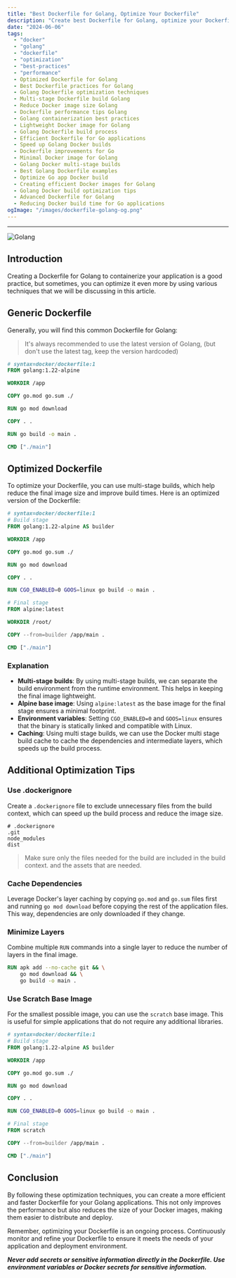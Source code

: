 ```yaml
---
title: "Best Dockerfile for Golang, Optimize Your Dockerfile"
description: "Create best Dockerfile for Golang, optimize your Dockerfile for Golang and make it blazingly fast! 🔥"
date: "2024-06-06"
tags:
  - "docker"
  - "golang"
  - "dockerfile"
  - "optimization"
  - "best-practices"
  - "performance"
  - Optimized Dockerfile for Golang
  - Best Dockerfile practices for Golang
  - Golang Dockerfile optimization techniques
  - Multi-stage Dockerfile build Golang
  - Reduce Docker image size Golang
  - Dockerfile performance tips Golang
  - Golang containerization best practices
  - Lightweight Docker image for Golang
  - Golang Dockerfile build process
  - Efficient Dockerfile for Go applications
  - Speed up Golang Docker builds
  - Dockerfile improvements for Go
  - Minimal Docker image for Golang
  - Golang Docker multi-stage builds
  - Best Golang Dockerfile examples
  - Optimize Go app Docker build
  - Creating efficient Docker images for Golang
  - Golang Docker build optimization tips
  - Advanced Dockerfile for Golang
  - Reducing Docker build time for Go applications
ogImage: "/images/dockerfile-golang-og.png"
---
```



---

![Golang](/images/dockerfile-golang-og.png)

## Introduction

Creating a Dockerfile for Golang to containerize your application is a good practice, but sometimes, you can optimize it even more by using various techniques that we will be discussing in this article.

## Generic Dockerfile

Generally, you will find this common Dockerfile for Golang:

> It's always recommended to use the latest version of Golang, <Notation>(but don't use the latest tag, keep the version hardcoded)</Notation>

```dockerfile
# syntax=docker/dockerfile:1
FROM golang:1.22-alpine

WORKDIR /app

COPY go.mod go.sum ./

RUN go mod download

COPY . .

RUN go build -o main .

CMD ["./main"]
```

## Optimized Dockerfile

To optimize your Dockerfile, you can use multi-stage builds, which help reduce the final image size and improve build times. Here is an optimized version of the Dockerfile:

```dockerfile
# syntax=docker/dockerfile:1
# Build stage
FROM golang:1.22-alpine AS builder

WORKDIR /app

COPY go.mod go.sum ./

RUN go mod download

COPY . .

RUN CGO_ENABLED=0 GOOS=linux go build -o main .

# Final stage
FROM alpine:latest

WORKDIR /root/

COPY --from=builder /app/main .

CMD ["./main"]
```

### Explanation

- **Multi-stage builds**: By using multi-stage builds, we can separate the build environment from the runtime environment. This helps in keeping the final image lightweight.
- **Alpine base image**: Using `alpine:latest` as the base image for the final stage ensures a minimal footprint.
- **Environment variables**: Setting `CGO_ENABLED=0` and `GOOS=linux` ensures that the binary is statically linked and compatible with Linux.
- **Caching**: Using multi stage builds, we can use the Docker multi stage build cache to cache the dependencies and intermediate layers, which speeds up the build process.

## Additional Optimization Tips

### Use .dockerignore

Create a `.dockerignore` file to exclude unnecessary files from the build context, which can speed up the build process and reduce the image size.

```plaintext
# .dockerignore
.git
node_modules
dist
```

> Make sure only the files needed for the build are included in the build context. and the assets that are needed.

### <Notation color="#565656">Cache Dependencies</Notation>

Leverage Docker's layer caching by copying `go.mod` and `go.sum` files first and running `go mod download` before copying the rest of the application files. This way, dependencies are only downloaded if they change.

### Minimize Layers

Combine multiple `RUN` commands into a single layer to reduce the number of layers in the final image.

```dockerfile
RUN apk add --no-cache git && \
    go mod download && \
    go build -o main .
```

### Use Scratch Base Image

For the smallest possible image, you can use the `scratch` base image. This is useful for simple applications that do not require any additional libraries.

```dockerfile
# syntax=docker/dockerfile:1
# Build stage
FROM golang:1.22-alpine AS builder

WORKDIR /app

COPY go.mod go.sum ./

RUN go mod download

COPY . .

RUN CGO_ENABLED=0 GOOS=linux go build -o main .

# Final stage
FROM scratch

COPY --from=builder /app/main .

CMD ["./main"]
```

## Conclusion

By following these optimization techniques, you can create a more efficient and faster Dockerfile for your Golang applications. This not only improves the performance but also reduces the size of your Docker images, making them easier to distribute and deploy.

<Notation type="bracket">
  Remember, optimizing your Dockerfile is an ongoing process. Continuously
  monitor and refine your Dockerfile to ensure it meets the needs of your
  application and deployment environment.
</Notation>

**_Never add <Notation type="underline"> secrets or sensitive information </Notation> directly in the Dockerfile. Use environment variables or Docker secrets for sensitive information._**
